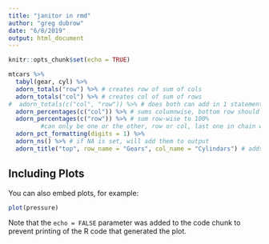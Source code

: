 ```yaml
---
title: "janitor in rmd"
author: "greg dubrow"
date: "6/8/2019"
output: html_document
---
```


```r
knitr::opts_chunk$set(echo = TRUE)
```


```r
mtcars %>%
  tabyl(gear, cyl) %>%
  adorn_totals("row") %>% # creates row of sum of cols
  adorn_totals("col") %>% # creates col of sum of rows
#  adorn_totals(c("col", "row")) %>% # does both can add in 1 statement or separate
  adorn_percentages(c("col")) %>% # sums columnwise, bottom row should be 100%
  adorn_percentages(c("row")) %>% # sum row-wise to 100% 
         #can only be one or the other, row or col, last one in chain will output
  adorn_pct_formatting(digits = 1) %>% 
  adorn_ns() %>% # if NA is set, will add them to output
  adorn_title("top", row_name = "Gears", col_name = "Cylindars") # adds field titles if output

```

## Including Plots

You can also embed plots, for example:

```r
plot(pressure)
```

Note that the `echo = FALSE` parameter was added to the code chunk to prevent printing of the R code that generated the plot.

